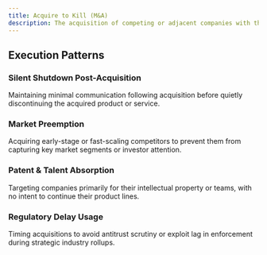 ```yaml
---
title: Acquire to Kill (M&A)
description: The acquisition of competing or adjacent companies with the primary intent to discontinue their products, neutralize potential threats, or eliminate future competition.
---
```


## Execution Patterns

### Silent Shutdown Post-Acquisition  
Maintaining minimal communication following acquisition before quietly discontinuing the acquired product or service.

### Market Preemption  
Acquiring early-stage or fast-scaling competitors to prevent them from capturing key market segments or investor attention.

### Patent & Talent Absorption  
Targeting companies primarily for their intellectual property or teams, with no intent to continue their product lines.

### Regulatory Delay Usage  
Timing acquisitions to avoid antitrust scrutiny or exploit lag in enforcement during strategic industry rollups.
